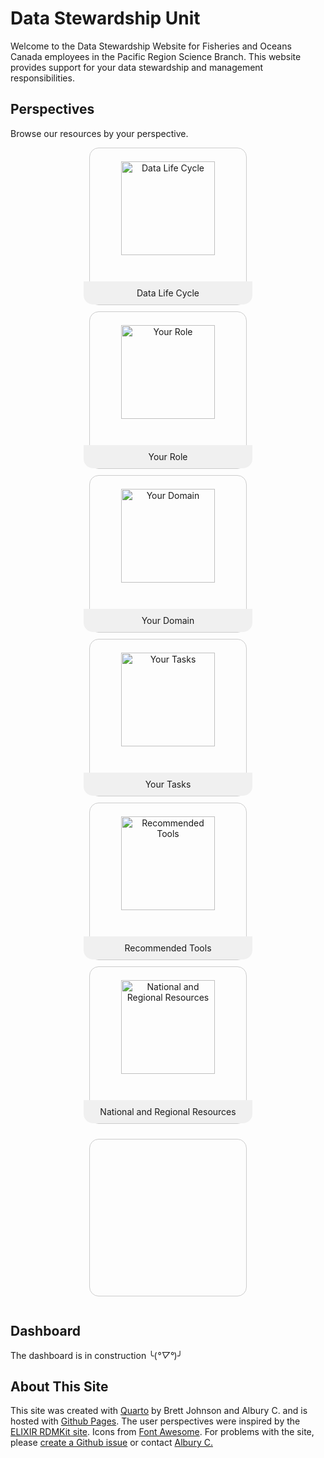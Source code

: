 # Data Stewardship Unit

Welcome to the Data Stewardship Website for Fisheries and Oceans Canada employees in the Pacific Region Science Branch. This website provides support for your data stewardship and management responsibilities.



## Perspectives

Browse our resources by your perspective. 

<head>
    <meta charset="UTF-8">
    <meta name="viewport" content="width=device-width, initial-scale=1.0">
    <title>Tile Layout</title>
    <style>
        .container {
            display: flex;
            flex-wrap: wrap;
            gap: 10px;
            justify-content: center;
        }
        .tile {
            width: 250px;
            height: 250px;
            border: 1px solid #ccc;
            display: flex;
            flex-direction: column;
            align-items: center;
            justify-content: center;
            text-align: center;
            cursor: pointer;
            text-decoration: none;
            color: inherit;
            transition: background-color 0.3s, transform 0.3s;
            border-radius: 15px; 
        }
        .tile:hover {
            background-color: #e0e0e0;
            transform: scale(1.05);
        }
        .image {
            width: 150px;
            height: 150px;
            margin: auto;
            transition: transform 0.3s;
        }
        .tile:hover .image {
            transform: scale(1.1);
        }
        .title {
            margin-top: auto;
            padding: 10px;
            background-color: #f0f0f0;
            width: 100%;
            border-radius: 0px 0px 15px 15px; /* Rounded edges */
        }
    </style>
</head>  


<div class="container">
  <a href="perspectives/data-life-cycle.qmd" class="tile">
    <img src="images/icons/data-life-cycle.svg" alt="Data Life Cycle" class="image">
    <div class="title">Data Life Cycle</div>
  </a>
  <a href="perspectives/your-role.qmd" class="tile">
      <img src="images/icons/your-role.svg" alt="Your Role" class="image">
      <div class="title">Your Role</div>
  </a>
  <a href="perspectives/data-domain.qmd" class="tile">
      <img src="images/icons/data-domain.svg" alt="Your Domain" class="image">
      <div class="title">Your Domain</div>
  </a>
  <a href="perspectives/your-tasks.qmd" class="tile">
      <img src="images/icons/your-tasks.svg" alt="Your Tasks" class="image">
      <div class="title">Your Tasks</div>
  </a>
  <a href="perspectives/recommended-tools.qmd" class="tile">
      <img src="images/icons/recommended-tool-stacks.svg" alt="Recommended Tools" class="image">
      <div class="title">Recommended Tools</div>
  </a>
  <a href="perspectives/national-and-regional-resources.qmd" class="tile">
      <img src="images/icons/national-and-regional-resources.svg" alt="National and Regional Resources" class="image">
      <div class="title">National and Regional Resources</div>
  </a>
</div>


## Dashboard

::: {.callout-note}
The dashboard is in construction ╰(*°▽°*)╯
:::

## About This Site

This site was created with [Quarto](https://quarto.org/) by Brett Johnson and Albury C. and is hosted with [Github Pages](https://pages.github.com/). The user perspectives were inspired by the [ELIXIR RDMKit site](https://rdmkit.elixir-europe.org/). Icons from [Font Awesome](https://fontawesome.com/). For problems with the site, please [create a Github issue](https://github.com/pbs-assess/data-stewardship-unit/issues/new) or contact [Albury C.](mailto:catalina.albury@dfo-mpo.gc.ca)


